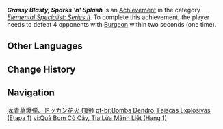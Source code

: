 {{Achievement Infobox
|title        = Grassy Blasty, Sparks 'n' Splash
|id           = 82146
|order id     = 2146
|category     = Elemental Specialist: Series II
|description  = Defeat 4 opponents with [[Burgeon]] within 2s (×1).
|requirements = 
|primogems    = 5
|tracking     = Tracks the number of times the player defeated 4 opponents in this way.
|topic        = 
|hidden       = 
|tier         = 1
|tiers_total  = 3
|set          = Grassy Blasty, Sparks 'n' Splash
}}
'''''Grassy Blasty, Sparks 'n' Splash''''' is an [[Achievement]] in the category ''[[Elemental Specialist: Series II]]''. To complete this achievement, the player needs to defeat 4 opponents with [[Burgeon]] within two seconds (one time).
<!--
==Gameplay Notes==

==Trivia==

==Video Guides==
{{Transclude|Grassy Blasty, Sparks 'n' Splash|Video Guides}}
-->
==Other Languages==
{{Other Languages|Transclude=Grassy Blasty, Sparks 'n' Splash}}

==Change History==
{{Change History|3.1}}
<!--
==References==
{{Reflist}}
-->
==Navigation==
{{Achievement Navbox}}

[[ja:青草爆弾、ドッカン花火 (1段)]]
[[pt-br:Bomba Dendro, Faíscas Explosivas (Etapa 1)]]
[[vi:Quả Bom Cỏ Cây, Tia Lửa Mãnh Liệt (Hạng 1)]]